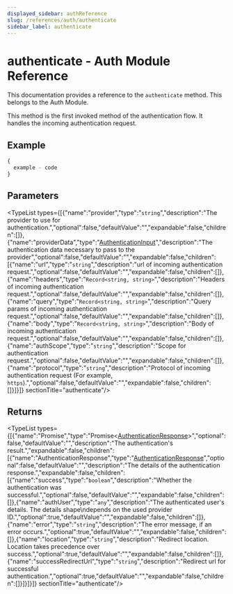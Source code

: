 ```yaml
---
displayed_sidebar: authReference
slug: /references/auth/authenticate
sidebar_label: authenticate
---
```



# authenticate - Auth Module Reference

This documentation provides a reference to the `authenticate` method. This belongs to the Auth Module.

This method is the first invoked method of the authentication flow. It handles the incoming authentication request.

## Example

```ts
{
  example - code
}
```

## Parameters

<TypeList types={[{"name":"provider","type":"`string`","description":"The provider to use for authentication.","optional":false,"defaultValue":"","expandable":false,"children":[]},{"name":"providerData","type":"[AuthenticationInput](../../interfaces/auth.AuthenticationInput.mdx)","description":"The authentication data necessary to pass to the provider","optional":false,"defaultValue":"","expandable":false,"children":[{"name":"url","type":"`string`","description":"url of incoming authentication request.","optional":false,"defaultValue":"","expandable":false,"children":[]},{"name":"headers","type":"`Record<string, string>`","description":"Headers of incoming authentication request.","optional":false,"defaultValue":"","expandable":false,"children":[]},{"name":"query","type":"`Record<string, string>`","description":"Query params of incoming authentication request.","optional":false,"defaultValue":"","expandable":false,"children":[]},{"name":"body","type":"`Record<string, string>`","description":"Body of incoming authentication request.","optional":false,"defaultValue":"","expandable":false,"children":[]},{"name":"authScope","type":"`string`","description":"Scope for authentication request.","optional":false,"defaultValue":"","expandable":false,"children":[]},{"name":"protocol","type":"`string`","description":"Protocol of incoming authentication request (For example, `https`).","optional":false,"defaultValue":"","expandable":false,"children":[]}]}]}  sectionTitle="authenticate"/>

## Returns

<TypeList types={[{"name":"Promise","type":"Promise&#60;[AuthenticationResponse](../../interfaces/auth.AuthenticationResponse.mdx)&#62;","optional":false,"defaultValue":"","description":"The authentication's result.","expandable":false,"children":[{"name":"AuthenticationResponse","type":"[AuthenticationResponse](../../interfaces/auth.AuthenticationResponse.mdx)","optional":false,"defaultValue":"","description":"The details of the authentication response.","expandable":false,"children":[{"name":"success","type":"`boolean`","description":"Whether the authentication was successful.","optional":false,"defaultValue":"","expandable":false,"children":[]},{"name":"authUser","type":"`any`","description":"The authenticated user's details. The details shape\ndepends on the used provider ID.","optional":true,"defaultValue":"","expandable":false,"children":[]},{"name":"error","type":"`string`","description":"The error message, if an error occurs.","optional":true,"defaultValue":"","expandable":false,"children":[]},{"name":"location","type":"`string`","description":"Redirect location. Location takes precedence over success.","optional":true,"defaultValue":"","expandable":false,"children":[]},{"name":"successRedirectUrl","type":"`string`","description":"Redirect url for successful authentication.","optional":true,"defaultValue":"","expandable":false,"children":[]}]}]}]}  sectionTitle="authenticate"/>
